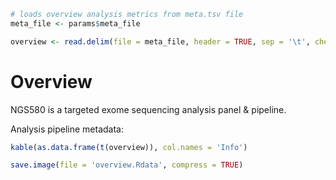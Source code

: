 ```r
# loads overview analysis metrics from meta.tsv file
meta_file <- params$meta_file
```

```r
overview <- read.delim(file = meta_file, header = TRUE, sep = '\t', check.names = FALSE)
```

# Overview

NGS580 is a targeted exome sequencing analysis panel & pipeline. 

Analysis pipeline metadata:

```r
kable(as.data.frame(t(overview)), col.names = 'Info')
```

```r
save.image(file = 'overview.Rdata', compress = TRUE)
```
